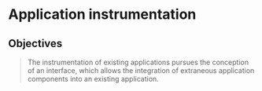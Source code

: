 # Application instrumentation

## Objectives

> The instrumentation of existing applications pursues the conception of an
> interface, which allows the integration of extraneous application components
> into an existing application.
